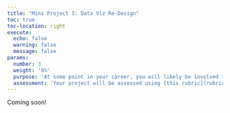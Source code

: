 ```yaml
---
title: "Mini Project 3: Data Viz Re-Design"
toc: true
toc-location: right
execute:
  echo: false
  warning: false
  message: false
params:
  number: 3
  weight: '8%'
  purpose: 'At some point in your career, you will likely be involved in creating or revising a summary chart of some data. When that happens, you will also likely be the most knowledge person in the room about what to do to design the chart(s) to effectively communicate the information in the data. This assignment is a practice run for that day.'
  assessment: 'Your project will be assessed using [this rubric](rubrics/mini-3/rubric.html){target="_blank"}.'
---
```


Coming soon!